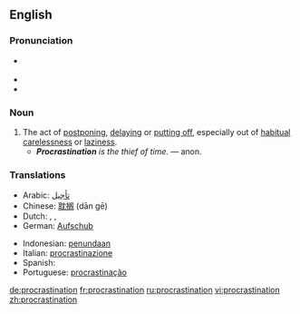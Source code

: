 {{wikipedia}}
==English==

{{rfe}}

===Pronunciation===
* {{RP}} {{IPA|/pɹəʊ̆ˌkɹæstɪˈneɪʃǝ̆n/}}
* {{audio|en-us-procrastination.ogg|Audio (US)}}
* {{rhymes|eɪʃǝn}}

===Noun===
{{en-noun|-}}

# The act of [[postpone|postponing]], [[delay|delaying]] or [[put off|putting off]], especially out of [[habitual]] [[carelessness]] or [[laziness]].
#* '''''Procrastination''' is the thief of time.'' — anon. {{rfex|a real, dated quote would be nicer}}

===Translations===
{{rfc-level|Translations at L3+ (AutoFormat would have corrected level of Translations)}}
{{trans-top|act of postponing, delaying or putting off}}
*Arabic: [[تأجيل]]
*Chinese: [[耽搁]] (dān gē)
*Dutch: {{t|nl|uitstel|n}}, {{t|nl|uitstelgedrag|n}}, {{t|nl|procrastinatie|f}}
*German: [[Aufschub]] {{m}}
{{trans-mid}}
*Indonesian: [[tunda|penundaan]]
*Italian: [[procrastinazione]]
*Spanish: {{trad|es|procastinación}}
*Portuguese: [[procrastinação]] {{italbrac|Brazil}}
{{trans-bottom}}

[[de:procrastination]]
[[fr:procrastination]]
[[ru:procrastination]]
[[vi:procrastination]]
[[zh:procrastination]]